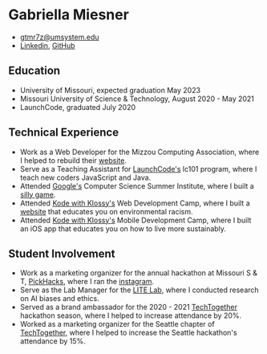 
# <Link href = "/">Gabriella Miesner</Link>

- gtmr7z@umsystem.edu
- [Linkedin](https://www.linkedin.com/in/gabriella-miesner-56b4ba15b/), [GitHub](https://github.com/gmiesner)

## Education

- University of Missouri, expected graduation May 2023
- Missouri University of Science & Technology, August 2020 - May 2021
- LaunchCode, graduated July 2020

## Technical Experience
- Work as a Web Developer for the Mizzou Computing Association, where I helped to rebuild their [website](https://mca.missouri.edu/).
- Serve as a Teaching Assistant for [LaunchCode's](https://launchcode.org/lc101) lc101 program, where I teach new coders JavaScript and Java.
- Attended [Google's](https://buildyourfuture.withgoogle.com/programs/computer-science-summer-institute/) Computer Science Summer Institute, where I built a [silly game](https://agar-js.glitch.me/).
- Attended [Kode with Klossy's](https://www.kodewithklossy.com/) Web Development Camp, where I built a [website](https://kwk-final-project--gmiesner.repl.co/) that educates you on environmental racism. 
- Attended [Kode with Klossy's](https://www.kodewithklossy.com/) Mobile Development Camp, where I built an iOS app that educates you on how to live more sustainably. 

## Student Involvement
- Work as a marketing organizer for the annual hackathon at Missouri S & T, [PickHacks](https://pickhacks.io), where I ran the [instagram](https://instagram.com/sandtpickhacks).
- Serve as the Lab Manager for the [LITE Lab](https://lite.mst.edu/), where I conducted research on AI biases and ethics.
- Served as a brand ambassador for the 2020 - 2021 [TechTogether](https://techtogether.io) hackathon season, where I helped to increase attendance by 20%.
- Worked as a marketing organizer for the Seattle chapter of [TechTogether](https://techtogether.io), where I helped to increase the Seattle hackathon's attendance by 15%.